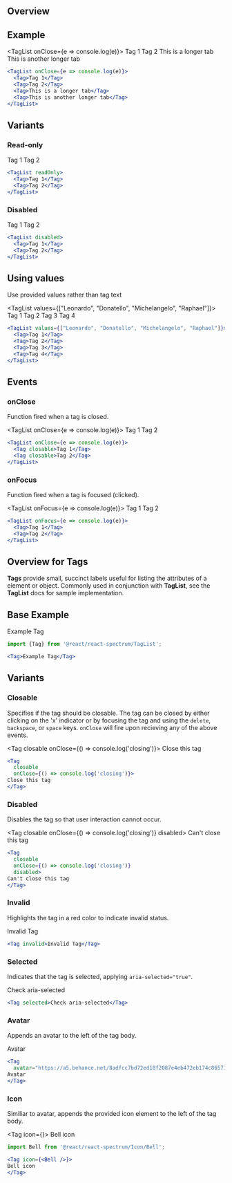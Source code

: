 
## Overview


## Example

<TagList onClose={e => console.log(e)}>
  <Tag>Tag 1</Tag>
  <Tag>Tag 2</Tag>
  <Tag>This is a longer tab</Tag>
  <Tag>This is another longer tab</Tag>
</TagList>

```jsx
<TagList onClose={e => console.log(e)}>
  <Tag>Tag 1</Tag>
  <Tag>Tag 2</Tag>
  <Tag>This is a longer tab</Tag>
  <Tag>This is another longer tab</Tag>
</TagList>
```

## Variants

### Read-only

<TagList readOnly>
  <Tag>Tag 1</Tag>
  <Tag>Tag 2</Tag>
</TagList>

```jsx
<TagList readOnly>
  <Tag>Tag 1</Tag>
  <Tag>Tag 2</Tag>
</TagList>
```

### Disabled

<TagList disabled>
  <Tag>Tag 1</Tag>
  <Tag>Tag 2</Tag>
</TagList>

```jsx
<TagList disabled>
  <Tag>Tag 1</Tag>
  <Tag>Tag 2</Tag>
</TagList>
```

## Using values

Use provided values rather than tag text

<TagList values={["Leonardo", "Donatello", "Michelangelo", "Raphael"]}>
  <Tag>Tag 1</Tag>
  <Tag>Tag 2</Tag>
  <Tag>Tag 3</Tag>
  <Tag>Tag 4</Tag>
</TagList>

```jsx
<TagList values={["Leonardo", "Donatello", "Michelangelo", "Raphael"]}>
  <Tag>Tag 1</Tag>
  <Tag>Tag 2</Tag>
  <Tag>Tag 3</Tag>
  <Tag>Tag 4</Tag>
</TagList>
```

## Events

### onClose

Function fired when a tag is closed.

<TagList onClose={e => console.log(e)}>
  <Tag closable>Tag 1</Tag>
  <Tag closable>Tag 2</Tag>
</TagList>

```jsx
<TagList onClose={e => console.log(e)}>
  <Tag closable>Tag 1</Tag>
  <Tag closable>Tag 2</Tag>
</TagList>
```


### onFocus

Function fired when a tag is focused (clicked).

<TagList onFocus={e => console.log(e)}>
  <Tag>Tag 1</Tag>
  <Tag>Tag 2</Tag>
</TagList>

```jsx
<TagList onFocus={e => console.log(e)}>
  <Tag>Tag 1</Tag>
  <Tag>Tag 2</Tag>
</TagList>
```

## Overview for Tags

**Tags** provide small, succinct labels useful for listing the attributes of a element or object. Commonly used in conjunction with **TagList**, see the **TagList** docs for sample implementation.

## Base Example

<Tag>Example Tag</Tag>
<br />

```jsx
import {Tag} from '@react/react-spectrum/TagList';

<Tag>Example Tag</Tag>
```

## Variants

### Closable

Specifies if the tag should be closable. The tag can be closed by either clicking on the 'x' indicator or by focusing the tag and using the `delete`, `backspace`, or `space` keys. `onClose` will fire upon recieving any of the above events.

<Tag
  closable
  onClose={() => console.log('closing')}>
Close this tag
</Tag>
<br />

```jsx
<Tag
  closable
  onClose={() => console.log('closing')}>
Close this tag
</Tag>
```

### Disabled

Disables the tag so that user interaction cannot occur.

<Tag
  closable
  onClose={() => console.log('closing')}
  disabled>
Can't close this tag
</Tag>
<br />

```jsx
<Tag
  closable
  onClose={() => console.log('closing')}
  disabled>
Can't close this tag
</Tag>
```

### Invalid

Highlights the tag in a red color to indicate invalid status.

<Tag invalid>Invalid Tag</Tag>
<br />

```jsx
<Tag invalid>Invalid Tag</Tag>
```

### Selected

Indicates that the tag is selected, applying `aria-selected="true"`.

<Tag selected>Check aria-selected</Tag>
<br />

```jsx
<Tag selected>Check aria-selected</Tag>
```

### Avatar

Appends an avatar to the left of the tag body.

<Tag
  avatar="https://a5.behance.net/8adfcc7bd72ed18f2087e4eb472eb174c865716d/img/profile/no-image-138.png?cb=264615658">
Avatar
</Tag>
<br />

```jsx
<Tag
  avatar="https://a5.behance.net/8adfcc7bd72ed18f2087e4eb472eb174c865716d/img/profile/no-image-138.png?cb=264615658">
Avatar
</Tag>
```

### Icon

Similiar to avatar, appends the provided icon element to the left of the tag body.

<Tag icon={<Bell />}>
Bell icon
</Tag>
<br />

```jsx
import Bell from '@react/react-spectrum/Icon/Bell';

<Tag icon={<Bell />}>
Bell icon
</Tag>
```
